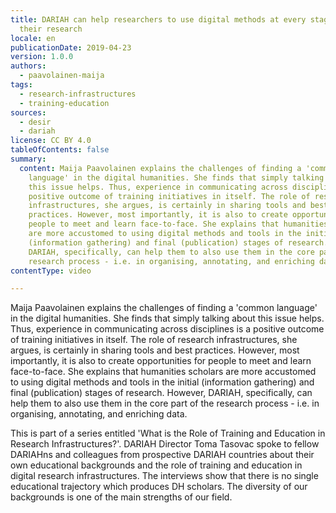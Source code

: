 ```yaml
---
title: DARIAH can help researchers to use digital methods at every stage of
  their research
locale: en
publicationDate: 2019-04-23
version: 1.0.0
authors:
  - paavolainen-maija
tags:
  - research-infrastructures
  - training-education
sources:
  - desir
  - dariah
license: CC BY 4.0
tableOfContents: false
summary:
  content: Maija Paavolainen explains the challenges of finding a 'common
    language' in the digital humanities. She finds that simply talking about
    this issue helps. Thus, experience in communicating across disciplines is a
    positive outcome of training initiatives in itself. The role of research
    infrastructures, she argues, is certainly in sharing tools and best
    practices. However, most importantly, it is also to create opportunities for
    people to meet and learn face-to-face. She explains that humanities scholars
    are more accustomed to using digital methods and tools in the initial
    (information gathering) and final (publication) stages of research. However,
    DARIAH, specifically, can help them to also use them in the core part of the
    research process - i.e. in organising, annotating, and enriching data.
contentType: video

---
```


Maija Paavolainen explains the challenges of finding a 'common language' in the digital humanities. She finds that simply talking about this issue helps. Thus, experience in communicating across disciplines is a positive outcome of training initiatives in itself. The role of research infrastructures, she argues, is certainly in sharing tools and best practices. However, most importantly, it is also to create opportunities for people to meet and learn face-to-face. She explains that humanities scholars are more accustomed to using digital methods and tools in the initial (information gathering) and final (publication) stages of research. However, DARIAH, specifically, can help them to also use them in the core part of the research process - i.e. in organising, annotating, and enriching data.

This is part of a series entitled 'What is the Role of Training and Education in Research Infrastructures?'. DARIAH Director Toma Tasovac spoke to fellow DARIAHns and colleagues from prospective DARIAH countries about their own educational backgrounds and the role of training and education in digital research infrastructures. The interviews show that there is no single educational trajectory which produces DH scholars. The diversity of our backgrounds is one of the main strengths of our field.

<VideoCard
  title="DARIAH can help researchers to use digital methods at every stage of their research"
  id="RnGyt4uymv8"
  image="images/paavolainen-training.png"
/>
